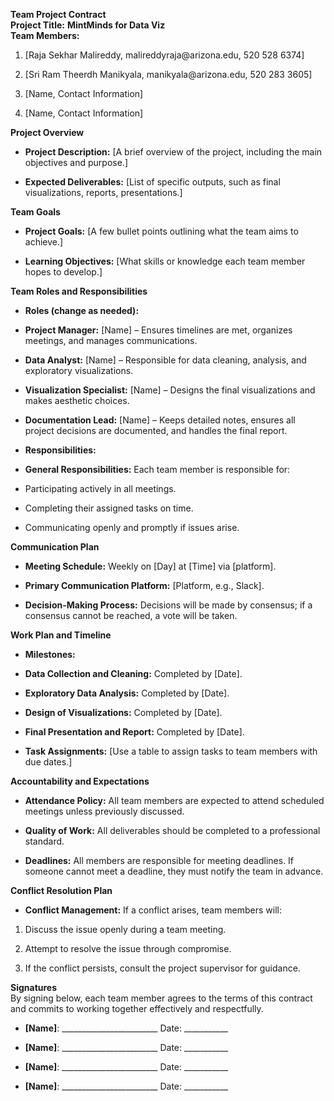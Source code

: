 **Team Project Contract**\
**Project Title:** **MintMinds for Data Viz\
Team Members:**

1.  \[Raja Sekhar Malireddy, malireddyraja\@arizona.edu, 520 528 6374\]

2.  \[Sri Ram Theerdh Manikyala, manikyala\@arizona.edu, 520 283 3605\]

3.  \[Name, Contact Information\]

4.  \[Name, Contact Information\]

**Project Overview**

-   **Project Description:** \[A brief overview of the project, including the main objectives and purpose.\]

-   **Expected Deliverables:** \[List of specific outputs, such as final visualizations, reports, presentations.\]

**Team Goals**

-   **Project Goals:** \[A few bullet points outlining what the team aims to achieve.\]

-   **Learning Objectives:** \[What skills or knowledge each team member hopes to develop.\]

**Team Roles and Responsibilities**

-   **Roles (change as needed):**

<!-- -->

-   **Project Manager:** \[Name\] – Ensures timelines are met, organizes meetings, and manages communications.

-   **Data Analyst:** \[Name\] – Responsible for data cleaning, analysis, and exploratory visualizations.

-   **Visualization Specialist:** \[Name\] – Designs the final visualizations and makes aesthetic choices.

-   **Documentation Lead:** \[Name\] – Keeps detailed notes, ensures all project decisions are documented, and handles the final report.

<!-- -->

-   **Responsibilities:**

-   **General Responsibilities:** Each team member is responsible for:

<!-- -->

-   Participating actively in all meetings.

-   Completing their assigned tasks on time.

<!-- -->

-   Communicating openly and promptly if issues arise.

**Communication Plan**

-   **Meeting Schedule:** Weekly on \[Day\] at \[Time\] via \[platform\].

-   **Primary Communication Platform:** \[Platform, e.g., Slack\].

-   **Decision-Making Process:** Decisions will be made by consensus; if a consensus cannot be reached, a vote will be taken.

**Work Plan and Timeline**

-   **Milestones:**

<!-- -->

-   **Data Collection and Cleaning:** Completed by \[Date\].

-   **Exploratory Data Analysis:** Completed by \[Date\].

-   **Design of Visualizations:** Completed by \[Date\].

-   **Final Presentation and Report:** Completed by \[Date\].

<!-- -->

-   **Task Assignments:** \[Use a table to assign tasks to team members with due dates.\]

**Accountability and Expectations**

-   **Attendance Policy:** All team members are expected to attend scheduled meetings unless previously discussed.

-   **Quality of Work:** All deliverables should be completed to a professional standard.

-   **Deadlines:** All members are responsible for meeting deadlines. If someone cannot meet a deadline, they must notify the team in advance.

**Conflict Resolution Plan**

-   **Conflict Management:** If a conflict arises, team members will:

1.  Discuss the issue openly during a team meeting.

2.  Attempt to resolve the issue through compromise.

3.  If the conflict persists, consult the project supervisor for guidance.

**Signatures**\
By signing below, each team member agrees to the terms of this contract and commits to working together effectively and respectfully.

-   **\[Name\]**: \_\_\_\_\_\_\_\_\_\_\_\_\_\_\_\_\_\_\_\_\_\_\_\_ Date: \_\_\_\_\_\_\_\_\_\_\_

-   **\[Name\]**: \_\_\_\_\_\_\_\_\_\_\_\_\_\_\_\_\_\_\_\_\_\_\_\_ Date: \_\_\_\_\_\_\_\_\_\_\_

-   **\[Name\]**: \_\_\_\_\_\_\_\_\_\_\_\_\_\_\_\_\_\_\_\_\_\_\_\_ Date: \_\_\_\_\_\_\_\_\_\_\_

-   **\[Name\]**: \_\_\_\_\_\_\_\_\_\_\_\_\_\_\_\_\_\_\_\_\_\_\_\_ Date: \_\_\_\_\_\_\_\_\_\_\_
